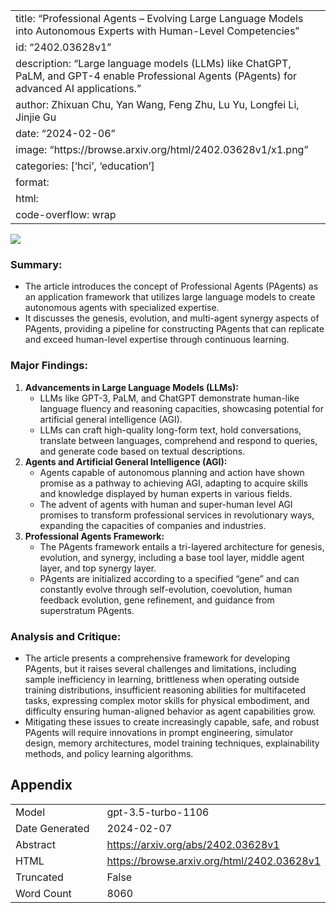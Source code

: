 
---
title: "Professional Agents -- Evolving Large Language Models into Autonomous Experts with Human-Level Competencies"
id: "2402.03628v1"
description: "Large language models (LLMs) like ChatGPT, PaLM, and GPT-4 enable Professional Agents (PAgents) for advanced AI applications."
author: Zhixuan Chu, Yan Wang, Feng Zhu, Lu Yu, Longfei Li, Jinjie Gu
date: "2024-02-06"
image: "https://browse.arxiv.org/html/2402.03628v1/x1.png"
categories: ['hci', 'education']
format:
  html:
    code-overflow: wrap
---

![](https://browse.arxiv.org/html/2402.03628v1/x1.png)

### Summary:
- The article introduces the concept of Professional Agents (PAgents) as an application framework that utilizes large language models to create autonomous agents with specialized expertise.
- It discusses the genesis, evolution, and multi-agent synergy aspects of PAgents, providing a pipeline for constructing PAgents that can replicate and exceed human-level expertise through continuous learning.

### Major Findings:
1. **Advancements in Large Language Models (LLMs):**
   - LLMs like GPT-3, PaLM, and ChatGPT demonstrate human-like language fluency and reasoning capacities, showcasing potential for artificial general intelligence (AGI).
   - LLMs can craft high-quality long-form text, hold conversations, translate between languages, comprehend and respond to queries, and generate code based on textual descriptions.

2. **Agents and Artificial General Intelligence (AGI):**
   - Agents capable of autonomous planning and action have shown promise as a pathway to achieving AGI, adapting to acquire skills and knowledge displayed by human experts in various fields.
   - The advent of agents with human and super-human level AGI promises to transform professional services in revolutionary ways, expanding the capacities of companies and industries.

3. **Professional Agents Framework:**
   - The PAgents framework entails a tri-layered architecture for genesis, evolution, and synergy, including a base tool layer, middle agent layer, and top synergy layer.
   - PAgents are initialized according to a specified "gene" and can constantly evolve through self-evolution, coevolution, human feedback evolution, gene refinement, and guidance from superstratum PAgents.

### Analysis and Critique:
- The article presents a comprehensive framework for developing PAgents, but it raises several challenges and limitations, including sample inefficiency in learning, brittleness when operating outside training distributions, insufficient reasoning abilities for multifaceted tasks, expressing complex motor skills for physical embodiment, and difficulty ensuring human-aligned behavior as agent capabilities grow.
- Mitigating these issues to create increasingly capable, safe, and robust PAgents will require innovations in prompt engineering, simulator design, memory architectures, model training techniques, explainability methods, and policy learning algorithms.

## Appendix

|          |          |
|----------|----------|
| Model     | gpt-3.5-turbo-1106       |
| Date Generated     | 2024-02-07       |
| Abstract | [https://arxiv.org/abs/2402.03628v1](https://arxiv.org/abs/2402.03628v1)        |
| HTML     | [https://browse.arxiv.org/html/2402.03628v1](https://browse.arxiv.org/html/2402.03628v1)       |
| Truncated       | False       |
| Word Count       | 8060       |